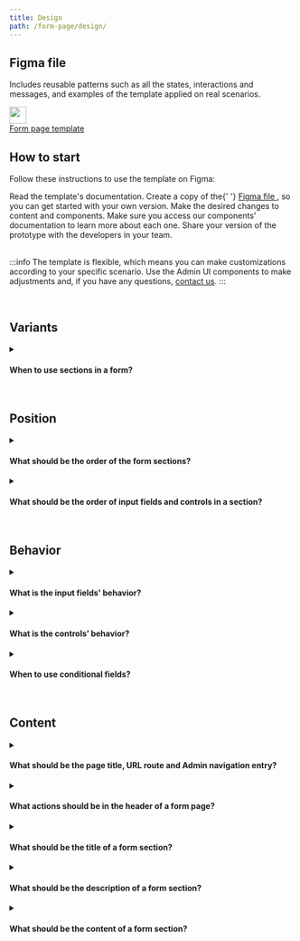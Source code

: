 ```yaml
---
title: Design
path: /form-page/design/
---
```



## Figma file

Includes reusable patterns such as all the states, interactions and messages, and examples of the template applied on real scenarios.

<div className={csx({ border: '$neutral', padding: '20px' })}>
  <Columns>
    <Column units={0.5}>
      <div className={csx({ padding: 1 })}>
        <a href="https://www.figma.com/file/nEoSg6f8uuwSslJhwS4AQT/Listing-Page-Template?node-id=492%3A216213">
          <img
            src="https://user-images.githubusercontent.com/77292838/190273217-c19158d0-f00c-4dda-9a03-42e124f85dc5.png"
            width="30px"
          ></img>
        </a>
      </div>
    </Column>
    <Column units={10.5}>
      <div className={csx({ padding: 7 })}>
        <a
          href="https://www.figma.com/file/M4O0WAcWAZ7eUDPPWH6mu3/Form-Page-Template?node-id=504%3A208847&t=LucYA5v4whGFbT5q-1"
          csx={{ float: 'left' }}
        >
          Form page template
        </a>
      </div>
    </Column>
    <Column units={1}>
      <div className={csx({ padding: 7 })}>
        <a href="https://www.figma.com/file/M4O0WAcWAZ7eUDPPWH6mu3/Form-Page-Template?node-id=504%3A208847&t=LucYA5v4whGFbT5q-1">
          <IconArrowUpRight csx={{ float: 'right' }} />
        </a>
      </div>
    </Column>
  </Columns>
</div>

## How to start

Follow these instructions to use the template on Figma:

<OrderedList>
  <OrderedListItem>Read the template's documentation.</OrderedListItem>
  <OrderedListItem>
    Create a copy of the{' '}
    <a href="https://www.figma.com/file/M4O0WAcWAZ7eUDPPWH6mu3/Form-Page-Template?node-id=504%3A208847&t=LucYA5v4whGFbT5q-1">
      Figma file
    </a>
    , so you can get started with your own version.
  </OrderedListItem>
  <OrderedListItem>
    Make the desired changes to content and components. Make sure you access our
    components' documentation to learn more about each one.
  </OrderedListItem>
  <OrderedListItem>
    Share your version of the prototype with the developers in your team.
  </OrderedListItem>
</OrderedList>

<br />
<br />

:::info
The template is flexible, which means you can make customizations according to your specific scenario. Use the Admin UI components to make adjustments and, if you have any questions, [contact us](https://admin-ui.vercel.app/documentation/introduction/contact-us).
:::

<br />

## Variants

<details>
  <summary>
    <h4>When to use sections in a form?</h4>
  </summary>
  <div>
    <ul>
      <li>
        Use sections for forms with more than five fields, when the fields can
        grouped in a way that makes sense to merchants and won't disrupt their
        experience. For example, it makes sense to group the fields for an
        address in a section.
      </li>
    </ul>
  </div>
  <br />
  <div>
    <strong>What to avoid:</strong>
    <ul>
      <li>
        Don't include fields and lists with referenced objects in the same
        section.
      </li>
      <li>
        Don't include conditional fields and non-conditional fields in the same
        section.
      </li>
    </ul>
  </div>
</details>

<br />

## Position

<details>
  <summary>
    <h4>What should be the order of the form sections?</h4>
  </summary>
  <div>
    Order them using the following criteria:
    <ul>
      <li>More general to more specific.</li>
      <li>Required to optional.</li>
      <li>Most important to least important.</li>
    </ul>
  </div>
</details>

<details>
  <summary>
    <h4>What should be the order of input fields and controls in a section?</h4>
  </summary>
  <div>
    Order them using the following criteria:
    <ul>
      <li>More general to more specific.</li>
      <li>Required to optional.</li>
      <li>Most important to least important.</li>
    </ul>
    Read each field or control component’s documentation for further
    information.
  </div>
</details>

<br />

## Behavior

<details>
  <summary>
    <h4>What is the input fields' behavior?</h4>
  </summary>
  <div>
    If you want to know what is the behavior of input fields in a Form, read the{' '}
    <strong>Behavior</strong> section in the component’s documentation.
  </div>
</details>

<details>
  <summary>
    <h4>What is the controls’ behavior?</h4>
  </summary>
  <div>
    If you want to know what is the behavior of controls in a Form, read the{' '}
    <strong>Behavior</strong> section in the component’s documentation.
  </div>
</details>

<details>
  <summary>
    <h4>When to use conditional fields?</h4>
  </summary>
  <div>
    <ul>
      <li>
        Conditional fields are fields that become visible or are hidden
        depending on the value of a control field.
      </li>
      <li>
        Use a <a href="https://admin-ui.vercel.app/components/switch">Switch</a>{' '}
        to control the visibility of sections and fields during a progressive
        fill.
      </li>
      <li>
        Use a <a href="https://admin-ui.vercel.app/components/radio">Radio</a>{' '}
        to choose among options that will affect the following fields to be
        filled. For example, the form for creating a promotion can have
        conditional fields based on the type of promotion that was chosen.
      </li>
    </ul>
  </div>
</details>

<br />

## Content

<details>
  <summary>
    <h4>
      What should be the page title, URL route and Admin navigation entry?
    </h4>
  </summary>
  <div>
    <ul>
      <li>
        When an existing object is being edited, include the name of the object
        in the page title, URL route and Admin navigation entry, such as{' '}
        <em>Christmas Discount</em>.
      </li>
      <li>
        When a new object is being created, use the word *New* and the name of
        the entity, such as <em>New Product</em>.
      </li>
    </ul>
  </div>
</details>

<details>
  <summary>
    <h4>What actions should be in the header of a form page?</h4>
  </summary>
  <div>
    <ul>
      <li>
        Include a tertiary{' '}
        <a href="https://admin-ui.vercel.app/components/button">Button</a> that
        leads back to the first-level page with the icon <em>ArrowLeft</em> and
        the hidden label <em>Back</em>.
      </li>
      <li>
        Include a primary{' '}
        <a href="https://admin-ui.vercel.app/components/button">Button</a> to
        save the data with the label <em>Save</em>.
      </li>
      <li>
        Include a secondary{' '}
        <a href="https://admin-ui.vercel.app/components/button">Button</a> to
        discard unsaved changes and leave the flow with the label{' '}
        <em>Cancel</em>.
      </li>
      <li>
        For objects that have already been created, include a{' '}
        <a href="https://admin-ui.vercel.app/components/menu">Menu</a> with
        actions such as <em>Export</em> and <em>Delete</em> when editing.
      </li>
    </ul>
  </div>
</details>

<details>
  <summary>
    <h4>What should be the title of a form section?</h4>
  </summary>
  <div>
    <ul>
      <li>
        When the form has more than one section, it is recommended to use a
        title in all sections to describe the content of each one.
      </li>
      <li>
        A form section title should explain the type of information the merchant
        will input or select in the following group of fields and controls. For
        example, use the <em>Address</em> label to group address-related fields.
      </li>
      <li>Use sentence case, but capitalize proper nouns.</li>
    </ul>
  </div>
  <br />
  <div>
    <strong>What to avoid:</strong>
    <ul>
      <li>
        When the form has only one section, do not use the title in the section,
        use the page title to describe it.
      </li>
      <li>
        Don't include redundant words. Example: in a Form called{' '}
        <em>New Store</em>, do not name the form section <em>Store Address</em>,
        use only <em>Address</em>.
      </li>
      <li>
        Don't use verbs. For example, instead of <em>Select address</em>, use
        only <em>Address</em>.
      </li>
      <li>Don't use punctuation.</li>
    </ul>
  </div>
</details>

<details>
  <summary>
    <h4>What should be the description of a form section?</h4>
  </summary>
  <div>
    <ul>
      <li>
        In most cases, the form section title should be self explanatory. Add a
        description if the form section is critical or complex.
      </li>
      <li>
        Write the description text as if you are answering the following
        question: <em>What does this mean?</em> For example, for an{' '}
        <em>Address</em> section, the description text can be{' '}
        <em>Location of the store</em>.
      </li>
      <li>
        Start with a noun followed by additional information, such as conditions
        and definitions.
      </li>
      <li>Use sentence case, but capitalize proper nouns.</li>
      <li>Prefer using a single sentence that is short and direct.</li>
    </ul>
  </div>
  <br />
  <div>
    <strong>What to avoid:</strong>
    <ul>
      <li>Don’t write text longer than 110 characters.</li>
      <li>Don’t repeat the form title.</li>
      <li>Don’t explain the benefits of the content, only its meaning.</li>
      <li>Don’t use periods.</li>
    </ul>
  </div>
</details>

<details>
  <summary>
    <h4>What should be the content of a form section?</h4>
  </summary>
  <div>
    <ul>
      <li>
        The content of a form section is basically input fields and controls.
        Access each component’s documentation for further information:
        <ul>
          <li>
            <strong>Input fields</strong>:{' '}
            <a href="https://admin-ui.vercel.app/components/text-input">
              TextInput
            </a>
            ,{' '}
            <a href="https://admin-ui.vercel.app/components/text-area">
              TextArea
            </a>
            ,{' '}
            <a href="https://admin-ui.vercel.app/components/number-input">
              NumberInput
            </a>
            ,{' '}
            <a href="https://admin-ui.vercel.app/experimental/date-picker">
              DatePicker
            </a>{' '}
            and{' '}
            <a href="https://admin-ui.vercel.app/experimental/combobox">
              Combobox
            </a>
            .
          </li>
          <li>
            <strong>Controls</strong>:{' '}
            <a href="https://admin-ui.vercel.app/components/checkbox">
              Checkbox
            </a>
            , <a href="https://admin-ui.vercel.app/components/radio">Radio</a>,{' '}
            <a href="https://admin-ui.vercel.app/components/select">Select</a>{' '}
            and{' '}
            <a href="https://admin-ui.vercel.app/components/switch">Switch</a>.
          </li>
        </ul>
      </li>
      <li>
        Use a list section when the merchant can add sub-items or references to
        the main form. In that case, use{' '}
        <a href="https://admin-ui.vercel.app/components/modal">Modals</a> to add
        or select items for the list. Such as, when the merchant adds a user in
        a list of users when create a user role.
      </li>
    </ul>
  </div>
</details>
